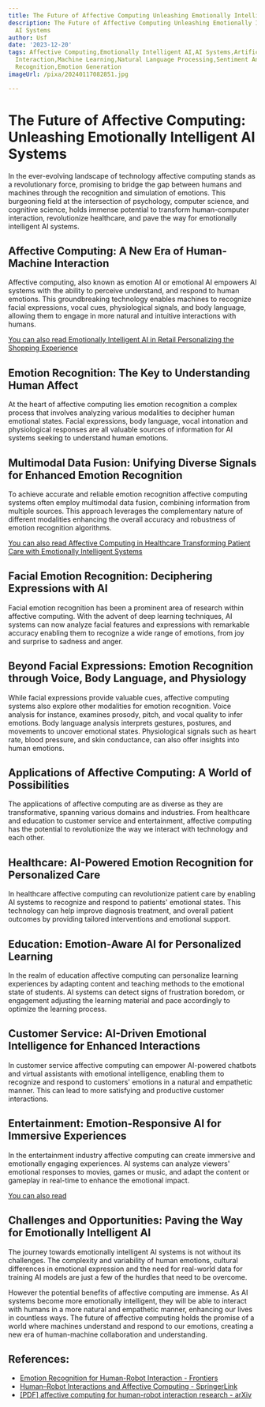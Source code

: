 ```yaml
---
title: The Future of Affective Computing Unleashing Emotionally Intelligent AI Systems
description: The Future of Affective Computing Unleashing Emotionally Intelligent
  AI Systems
author: Usf
date: '2023-12-20'
tags: Affective Computing,Emotionally Intelligent AI,AI Systems,Artificial Intelligence,Human-Computer
  Interaction,Machine Learning,Natural Language Processing,Sentiment Analysis,Emotion
  Recognition,Emotion Generation
imageUrl: /pixa/20240117082851.jpg

---
```

# The Future of Affective Computing:  Unleashing Emotionally Intelligent AI Systems

In the ever-evolving landscape of technology affective computing  stands as  a revolutionary force,  promising to bridge  the gap between humans and machines through the recognition and simulation of emotions.  This burgeoning field at the intersection of psychology, computer science,  and cognitive science, holds immense potential to transform human-computer interaction, revolutionize healthcare, and pave  the way  for emotionally intelligent AI systems.

## Affective  Computing: A New  Era of Human-Machine  Interaction

Affective computing, also known as emotion AI or emotional AI empowers AI  systems with the ability  to perceive understand, and respond to human emotions. This groundbreaking technology enables machines to recognize facial expressions,  vocal cues, physiological  signals, and body language, allowing them to engage in more natural and  intuitive interactions with humans.

[You can also read Emotionally Intelligent AI in Retail Personalizing the Shopping Experience](Emotionally%20Intelligent%20AI%20in%20Retail%20Personalizing%20the%20Shopping%20Experience)


## Emotion Recognition: The  Key to Understanding Human Affect

At the heart of affective computing lies emotion recognition a complex process  that  involves analyzing various modalities to decipher human emotional states. Facial expressions, body language, vocal intonation  and physiological responses are all valuable sources of information for AI systems seeking to understand human emotions.

## Multimodal Data  Fusion: Unifying  Diverse Signals for Enhanced Emotion Recognition

To achieve accurate and reliable emotion recognition affective computing systems often employ multimodal data fusion, combining information from multiple sources. This approach leverages the complementary nature  of different modalities enhancing the overall accuracy and robustness of  emotion  recognition algorithms.

[You can also read Affective Computing in Healthcare Transforming Patient Care with Emotionally Intelligent Systems](Affective%20Computing%20in%20Healthcare%20Transforming%20Patient%20Care%20with%20Emotionally%20Intelligent%20Systems)


## Facial Emotion Recognition: Deciphering Expressions with AI

Facial emotion recognition  has been a prominent area of research within  affective computing. With  the advent  of deep learning techniques, AI systems can now analyze facial features and expressions with remarkable  accuracy  enabling them to recognize a wide range of emotions, from joy and surprise to sadness and anger.

## Beyond Facial Expressions: Emotion Recognition through Voice, Body Language, and Physiology

While  facial  expressions provide valuable cues,  affective computing  systems also  explore other modalities for emotion recognition. Voice analysis  for instance,  examines prosody, pitch, and vocal  quality to infer emotions.  Body  language analysis interprets gestures, postures, and movements to uncover emotional states. Physiological signals such as heart rate,  blood pressure,  and skin conductance, can also offer insights into human emotions.

## Applications of Affective Computing: A World of Possibilities

The applications of affective computing are as diverse as  they are transformative, spanning various domains and industries. From healthcare and  education to customer  service  and entertainment, affective computing has the potential  to revolutionize the  way  we interact with technology and each other.

## Healthcare: AI-Powered Emotion Recognition for Personalized Care

In healthcare affective computing can revolutionize patient care by enabling  AI systems to recognize and respond to patients' emotional states. This technology can  help improve diagnosis treatment, and overall patient outcomes by providing tailored interventions and  emotional support.

## Education: Emotion-Aware AI for Personalized Learning

In the realm of education affective computing can personalize learning experiences by adapting  content and teaching methods to the emotional state of students.  AI systems can detect signs of  frustration boredom, or engagement  adjusting the learning material and pace accordingly  to  optimize the learning  process.

## Customer Service: AI-Driven Emotional Intelligence for Enhanced Interactions

In customer service affective computing can empower AI-powered chatbots and virtual assistants with emotional intelligence, enabling them  to recognize  and respond to customers' emotions in a natural and empathetic manner. This can lead to more satisfying and productive customer interactions.

## Entertainment: Emotion-Responsive AI for Immersive Experiences

In the entertainment industry affective computing can create immersive and  emotionally engaging experiences. AI systems can analyze viewers'  emotional responses to movies, games or music, and adapt the  content  or gameplay in real-time to enhance the emotional impact.

[You can also read ]()


## Challenges and Opportunities: Paving the Way for Emotionally Intelligent AI

The journey towards  emotionally intelligent AI systems  is not without its challenges. The complexity and variability of human emotions,  cultural differences  in emotional expression and the need for real-world data for training AI models are just a few of the hurdles that need to be overcome.

However the potential benefits of affective computing are immense. As AI systems become more emotionally  intelligent, they  will be able to interact with humans in a more natural and empathetic manner, enhancing our lives in countless ways. The future of affective computing holds the promise of a world where machines understand and respond to our emotions, creating a new era of human-machine collaboration and understanding.

## References:
- [Emotion Recognition for Human-Robot Interaction - Frontiers](https://www.frontiersin.org/articles/10.3389/frobt.2020.532279)
- [Human–Robot Interactions and Affective Computing - SpringerLink](https://link.springer.com/chapter/10.1007/978-3-030-54173-6_17)
- [[PDF] affective computing for human-robot interaction research - arXiv](https://arxiv.org/pdf/2303.18176)
